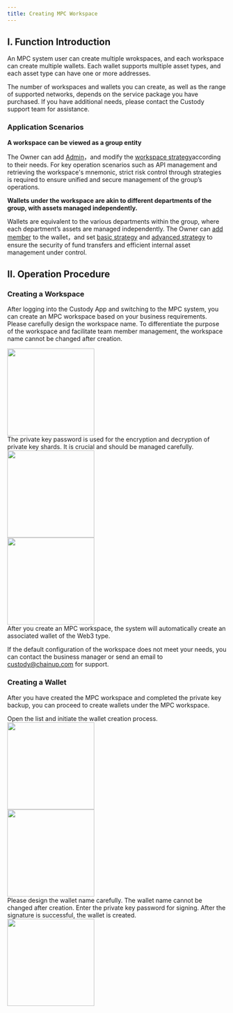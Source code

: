 ```yaml
---
title: Creating MPC Workspace
---
```


## I. Function Introduction

An MPC system user can create multiple wrokspaces, and each workspace can create multiple wallets. Each wallet supports multiple asset types, and each asset type can have one or more addresses.

<Tip> 
The number of workspaces and wallets you can create, as well as the range of supported networks, depends on the service package you have purchased. If you have additional needs, please contact the Custody support team for assistance.
</Tip>

### Application Scenarios

**A workspace can be viewed as a group entity**

The Owner can add [Admin](/user-guide/mpc-wallet/wallet/become-admin)，and modify the [workspace strategy](/user-guide/mpc-wallet/strategy/edit-workspace-strategy)according to their needs. For key operation scenarios such as API management and retrieving the workspace's mnemonic, strict risk control through strategies is required to ensure unified and secure management of the group’s operations.



**Wallets under the workspace are akin to different departments of the group, with assets managed independently.**

Wallets are equivalent to the various departments within the group, where each department’s assets are managed independently. The Owner can [add member](/user-guide/mpc-wallet/wallet/add-user) to the wallet，and set [basic strategy](/user-guide/mpc-wallet/strategy/approval-flow2) and [advanced strategy](/user-guide/mpc-wallet/strategy/approval-flow) to ensure the security of fund transfers and efficient internal asset management under control.


## II. Operation Procedure

### Creating a Workspace

After logging into the Custody App and switching to the MPC system, you can create an MPC workspace based on your business requirements.
<Steps>
<Step title="Naming the Workspace">
Please carefully design the workspace name. To differentiate the purpose of the workspace and facilitate team member management, the workspace name cannot be changed after creation.
<div className="w-full flex items-center justify-center"> 
<img src="/images/quickstart/mpc1.png" width="200"/>
</div>
</Step>

<Step title="Entering the Private Key Password">
The private key password is used for the encryption and decryption of private key shards. It is crucial and should be managed carefully.
<div className="w-full flex items-center justify-center"> 
<img src="/images/quickstart/mpc2.png" width="200"/>
</div>
</Step>

<Step title="Completing Workspace Creation">
<div className="w-full flex items-center justify-center"> 
<img src="/images/quickstart/mpc3.png" width="200"/>
</div>
<Note>
After you create an MPC workspace, the system will automatically create an associated wallet of the Web3 type.

If the default configuration of the workspace does not meet your needs, you can contact the business manager or send an email to custody@chainup.com for support.
</Note>
</Step>
</Steps>

### Creating a Wallet

After you have created the MPC workspace and completed the private key backup, you can proceed to create wallets under the MPC workspace.

<Steps>
<Step title="Selecting the Target Workspace">
Open the list and initiate the wallet creation process.
<div className="w-full flex items-center justify-center"> 
<img src="/images/quickstart/mpc4.png" width="200"/>
</div>
</Step>

<Step title="Naming the Wallet">
<div className="w-full flex items-center justify-center"> 
<img src="/images/quickstart/mpc5.png" width="200"/>
</div>
<Warning>
Please design the wallet name carefully. The wallet name cannot be changed after creation.
</Warning>
</Step>

<Step title="Creating with Private Key Signature">
Enter the private key password for signing. After the signature is successful, the wallet is created.
<div className="w-full flex items-center justify-center"> 
<img src="/images/quickstart/mpc6.png" width="200"/>
</div>
</Step>
</Steps>